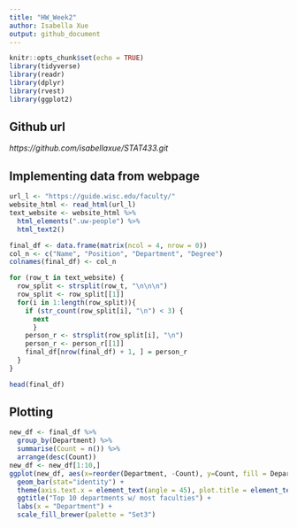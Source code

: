 ```yaml
---
title: "HW_Week2"
author: Isabella Xue
output: github_document
---
```


```r
knitr::opts_chunk$set(echo = TRUE)
library(tidyverse)
library(readr)
library(dplyr)
library(rvest)
library(ggplot2)
```

## Github url

*https://github.com/isabellaxue/STAT433.git*


## Implementing data from webpage

```r
url_l <- "https://guide.wisc.edu/faculty/"
website_html <- read_html(url_l)
text_website <- website_html %>% 
  html_elements(".uw-people") %>%
  html_text2()

final_df <- data.frame(matrix(ncol = 4, nrow = 0))
col_n <- c("Name", "Position", "Department", "Degree")
colnames(final_df) <- col_n

for (row_t in text_website) {
  row_split <- strsplit(row_t, "\n\n\n")
  row_split <- row_split[[1]]
  for(i in 1:length(row_split)){
    if (str_count(row_split[i], "\n") < 3) {
      next
      }
    person_r <- strsplit(row_split[i], "\n")
    person_r <- person_r[[1]]
    final_df[nrow(final_df) + 1, ] = person_r
  }
}

head(final_df)
```

## Plotting

```r
new_df <- final_df %>%
  group_by(Department) %>%
  summarise(Count = n()) %>%
  arrange(desc(Count))
new_df <- new_df[1:10,]
ggplot(new_df, aes(x=reorder(Department, -Count), y=Count, fill = Department)) +
  geom_bar(stat="identity") +
  theme(axis.text.x = element_text(angle = 45), plot.title = element_text(hjust = 0.5), legend.position="none") +
  ggtitle("Top 10 departments w/ most faculties") +
  labs(x = "Department") +
  scale_fill_brewer(palette = "Set3")
```



